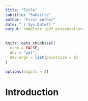 ```yaml
---
title: "Title"
subtitle: "Subtitle"
author: "First author"
date: "`r Sys.Date()`"
output: rmdplugr::pdf_presentation
---
```


```r
knitr::opts_chunk$set(
  echo = FALSE,
  dev = "pdf",
  dev.args = list(pointsize = 8)
)

options(digits = 3)
```

# Introduction

